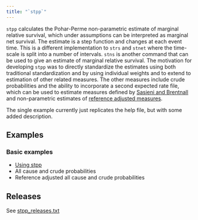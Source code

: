 ```yaml
---
title: "`stpp`"
---
```


`stpp` calculates the Pohar-Perme non-parametric estimate of marginal relative survival, which under assumptions can be interpreted as marginal net survival. The estimate is a step function and changes at each event time. 
This is a different implementation to `strs` and `stnet` where the time-scale is split into a number of intervals. `stns` is another command
that can be used to give an estimate of marginal relative survival. The motivation for developing `stpp` was to directly standardize
the estimates using both traditional standardization and by using individual weights and to extend to estimation of other related measures. The other measures include crude probabilities and the ability to incorporate a second expected rate file, which can be used to estimate measures defined by [Sasieni and Brentnall](https://onlinelibrary.wiley.com/doi/full/10.1111/biom.12578) and non-parametric estimates of [reference adjusted measures](https://academic.oup.com/ije/article-abstract/49/5/1614/5896134).



The single example currently just replicates the help file, but with some added description.
 
## Examples

### Basic examples
- [Using stpp](/software/stpp/using_stpp.qmd) 
- All cause and crude probabilities
- Reference adjusted all cause and crude probabilities

## Releases
See [stpp_releases.txt](/software/stpp/stpp_releases.txt)

  
  
